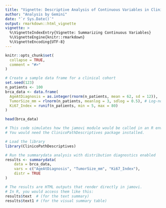 ```yaml
---
title: "Vignette: Descriptive Analysis of Continuous Variables in Clinical Data"
author: "Analysis by Gemini"
date: "`r Sys.Date()`"
output: rmarkdown::html_vignette
vignette: >
  %\VignetteIndexEntry{Vignette: Summarizing Continuous Variables}
  %\VignetteEngine{knitr::rmarkdown}
  %\VignetteEncoding{UTF-8}
---
```


```r
knitr::opts_chunk$set(
  collapse = TRUE,
  comment = "#>"
)
```


```r
# Create a sample data frame for a clinical cohort
set.seed(123)
n_patients <- 100
brca_data <- data.frame(
  AgeAtDiagnosis = as.integer(rnorm(n_patients, mean = 62, sd = 12)),
  TumorSize_mm = rlnorm(n_patients, meanlog = 3, sdlog = 0.5), # Log-normal (skewed)
  Ki67_Index = runif(n_patients, min = 5, max = 80)
)

head(brca_data)
```


```r
# This code simulates how the jamovi module would be called in an R environment.
# You would need the ClinicoPathDescriptives package installed.

# Load the library
library(ClinicoPathDescriptives)

# Run the summarydata analysis with distribution diagnostics enabled
results <- summarydata(
    data = brca_data,
    vars = c("AgeAtDiagnosis", "TumorSize_mm", "Ki67_Index"),
    distr = TRUE
)

# The results are HTML outputs that render directly in jamovi.
# In R, you would access them like this:
results$text  # (for the text summary)
results$text1 # (for the visual summary table)
```


